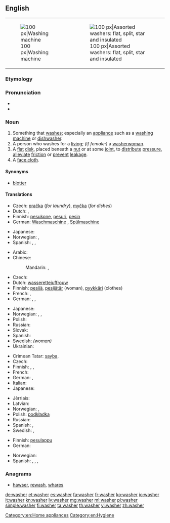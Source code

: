==English==
{{wikipedia|dab=washer}}
{| style="float: right; clear:right;"
|[[Image:Washer.600pix.jpg|thumb|right|100 px|Washing machine]]
|[[Image:Washers.agr.jpg|thumb|right|100 px|Assorted washers: flat, split, star and insulated]]
|}

===Etymology===
{{suffix|wash|er}}

===Pronunciation===
* {{audio|en-us-washer.ogg|Audio (US)}}
* {{rhymes|ɒʃə(r)}}

===Noun===
{{en-noun}}

# Something that [[wash]]es; especially an [[appliance]] such as a [[washing machine]] or [[dishwasher]].
# A person who washes for a [[living]]; ''(if female:)'' a [[washerwoman]].
# A [[flat]] [[disk]], placed beneath a [[nut]] or at some [[joint]], to [[distribute]] [[pressure]], [[alleviate]] [[friction]] or [[prevent]] [[leakage]].
# A [[face cloth]].

====Synonyms====
* {{sense|flat disk to distribute pressure or to alleviate friction}} [[blotter]]

====Translations====
{{trans-top|something that washes}}
* Czech: [[pračka]] {{f}} (''for laundry''), [[myčka]] {{f}} (''for dishes'')
* Dutch: {{t+|nl|wasmachine|m}}, {{t+|nl|vaatwasser|m}}
* Finnish: [[pesukone]], [[pesuri]], [[pesin]]
* German: [[Waschmaschine]] {{f}} {{gloss|washing machine}}, [[Spülmaschine]] {{f}} {{gloss|dish washer}}
{{trans-mid}}
* Japanese: {{t+|ja|洗濯機|tr=sentakuki}}
* Norwegian: {{t+|no|vaskemaskin|m}}, {{t+|no|oppvaskmaskin|m}}
* Spanish: {{t+|es|lavadora|f}}, {{t-|es|lavarropas|m}} {{qualifier|River Plate region}}, {{t+|es|lavavajillas|m}} {{gloss|dishwasher}}
{{trans-bottom}}

{{trans-top|person who washes for a living}}
* Arabic: {{t-|ar|غسالة|f|tr=ghisaala}}
* Chinese:
*: Mandarin: {{t|cmn|洗衣婦|sc=Hani}}, {{t|cmn|洗衣妇|tr=xǐyīfù|sc=Hani}} {{qualifier|woman}}
* Czech: {{t-|cs|pradlena|f}}
* Dutch: [[wasserette]][[juffrouw]] {{gloss|laundrette woman}}
* Finnish: [[pesijä]], [[pesijätär]] (woman), [[pyykkäri]] (clothes)
* French: {{t+|fr|laveur|m}},  {{t+|fr|laveuse|f}}
* German: {{t-|de|Wäscher|m}},  {{t-|de|Wäscherin|f}},  {{t-|de|Waschfrau|f}}
{{trans-mid}}
* Japanese: {{t-|ja|洗濯女|tr=sentaku-onna}}
* Norwegian: {{t-|no|vaskehjelp|m}}, {{t-|no|vaskekone|m}}, {{t-|no|vasker|m}}
* Polish: {{t+|pl|praczka|f}}
* Russian: {{t+|ru|прачка|f|tr=práčka}}
* Slovak: {{t-|sk|práčka|f}}
* Spanish: {{t-|es|lavandera|f}}
* Swedish: {{t-|sv|tvätterska|c}} ''(woman)''
* Ukrainian: {{t+|uk|праля|f|tr=prálja}}
{{trans-bottom}}

{{trans-top|flat disk}}
* Crimean Tatar: [[şayba]].
* Czech: {{t-|cs|podložka|f}}
* Finnish: {{t+|fi|aluslevy}}, {{qualifier|colloquial}} {{t+|fi|prikka}}, {{t+|fi|rikka}}
* French: {{t+|fr|rondelle|f}}
* German: {{t+|de|Scheibe|f}}, {{t+|de|Unterlegscheibe|f}}
* Italian: {{t+|it|rondella|f}}
* Japanese: {{t-|ja|座金|tr=zagane}}
{{trans-mid}}
* Jèrriais: {{tø|roa-jer|rîndelle en fé|f}}
* Latvian: {{t+|lv|paplāksne|f}}
* Norwegian: {{t-|no|stoppskive|m}}, {{t+|no|skive|m}}
* Polish: [[podkładka]] {{f}}
* Russian: {{t+|ru|шайба|f|tr=šájba}}
* Spanish: {{t+|es|arandela|f}}, {{t+|es|zapata|f}} {{gloss|of lether or rubber}}
* Swedish: {{t+|sv|bricka}}, {{t-|sv|packning}}
{{trans-bottom}}

{{trans-top|face cloth}}
* Finnish: [[pesulappu]]
* German: {{t+|de|Waschlappen|m}}
{{trans-mid}}
* Norwegian: {{t-|no|ansiktsklut|m}}
* Spanish: {{t+|es|paño|m}}, {{t+|es|toallita|f}}, {{t-|es|manopla|f}} {{gloss|glove}}, {{t+|es|junta|f}} {{gloss|gasket}}
{{trans-bottom}}

===Anagrams===
* [[hawser#English|hawser]], [[rewash#English|rewash]], [[whares#English|whares]]

[[Category:en:Home appliances]]
[[Category:en:Hygiene]]

[[de:washer]]
[[et:washer]]
[[es:washer]]
[[fa:washer]]
[[fr:washer]]
[[ko:washer]]
[[io:washer]]
[[it:washer]]
[[kn:washer]]
[[lv:washer]]
[[mg:washer]]
[[ml:washer]]
[[pl:washer]]
[[simple:washer]]
[[fi:washer]]
[[ta:washer]]
[[th:washer]]
[[vi:washer]]
[[zh:washer]]